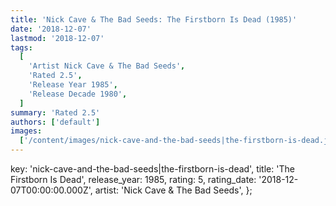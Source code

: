 ```yaml
---
title: 'Nick Cave & The Bad Seeds: The Firstborn Is Dead (1985)'
date: '2018-12-07'
lastmod: '2018-12-07'
tags:
  [
    'Artist Nick Cave & The Bad Seeds',
    'Rated 2.5',
    'Release Year 1985',
    'Release Decade 1980',
  ]
summary: 'Rated 2.5'
authors: ['default']
images:
  ['/content/images/nick-cave-and-the-bad-seeds|the-firstborn-is-dead.jpg']
---
```


  key: 'nick-cave-and-the-bad-seeds|the-firstborn-is-dead',
  title: 'The Firstborn Is Dead',
  release_year: 1985,
  rating: 5,
  rating_date: '2018-12-07T00:00:00.000Z',
  artist: 'Nick Cave & The Bad Seeds',
};

<MusicRating data={data} />
